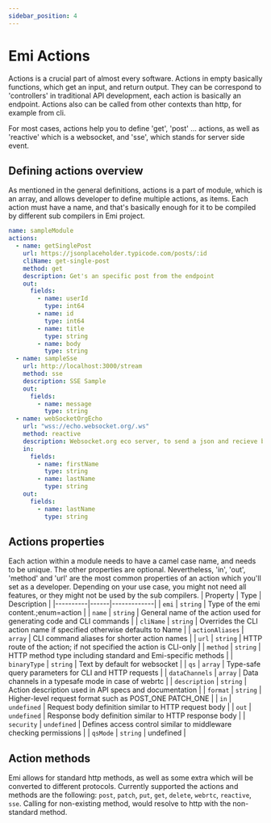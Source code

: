 ```yaml
---
sidebar_position: 4
---
```


# Emi Actions

Actions is a crucial part of almost every software. Actions in empty basically functions, which get an input, and return output. They can be correspond to 'controllers'
in traditional API development, each action is basically an endpoint. Actions also can be called from other contexts than http, for example from cli.

For most cases, actions help you to define 'get', 'post' ... actions, as well as 'reactive' which is a websocket, and 'sse', which stands for server side event.

        
## Defining actions overview
As mentioned in the general definitions, actions is a part of module, which is an array, and allows developer to define multiple actions, as items. Each action must have a name, and that's basically enough for it to be compiled by different sub compilers in Emi project.
```yaml
name: sampleModule
actions:
  - name: getSinglePost
    url: https://jsonplaceholder.typicode.com/posts/:id
    cliName: get-single-post
    method: get
    description: Get's an specific post from the endpoint
    out:
      fields:
        - name: userId
          type: int64
        - name: id
          type: int64
        - name: title
          type: string
        - name: body
          type: string
  - name: sampleSse
    url: http://localhost:3000/stream
    method: sse
    description: SSE Sample
    out:
      fields:
        - name: message
          type: string
  - name: webSocketOrgEcho
    url: "wss://echo.websocket.org/.ws"
    method: reactive
    description: Websocket.org eco server, to send a json and recieve back
    in:
      fields:
        - name: firstName
          type: string
        - name: lastName
          type: string
    out:
      fields:
        - name: lastName
          type: string

```
## Actions properties
Each action within a module needs to have a camel case name, and needs to be unique. The other properties are optional. Nevertheless, 'in', 'out', 'method' and 'url' are the most common properties of an action which you'll set as a developer.
Depending on your use case, you might not need all features, or they might not be used by the sub compilers.
| Property | Type | Description |
|----------|------|-------------|
| `emi` | `string` | Type of the emi content.;enum=action |
| `name` | `string` | General name of the action used for generating code and CLI commands |
| `cliName` | `string` | Overrides the CLI action name if specified otherwise defaults to Name |
| `actionAliases` | `array` | CLI command aliases for shorter action names |
| `url` | `string` | HTTP route of the action; if not specified the action is CLI-only |
| `method` | `string` | HTTP method type including standard and Emi-specific methods |
| `binaryType` | `string` | Text by default for websocket |
| `qs` | `array` | Type-safe query parameters for CLI and HTTP requests |
| `dataChannels` | `array` | Data channels in a typesafe mode in case of webrtc |
| `description` | `string` | Action description used in API specs and documentation |
| `format` | `string` | Higher-level request format such as POST_ONE PATCH_ONE |
| `in` | `undefined` | Request body definition similar to HTTP request body |
| `out` | `undefined` | Response body definition similar to HTTP response body |
| `security` | `undefined` | Defines access control similar to middleware checking permissions |
| `qsMode` | `string` | undefined |
## Action methods
Emi allows for standard http methods, as well as some extra which will be converted to different protocols.
Currently supported the actions and methods are the following: `post`, `patch`, `put`, `get`, `delete`, `webrtc`, `reactive`, `sse`. Calling for non-existing method, would resolve to http with the non-standard method.